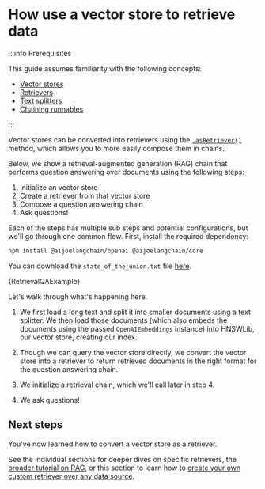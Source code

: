 # How use a vector store to retrieve data

:::info Prerequisites

This guide assumes familiarity with the following concepts:

- [Vector stores](/docs/concepts/#vectorstores)
- [Retrievers](/docs/concepts/retrievers)
- [Text splitters](/docs/concepts/text_splitters)
- [Chaining runnables](/docs/how_to/sequence/)

:::

Vector stores can be converted into retrievers using the [`.asRetriever()`](https://api.js.langchain.com/classes/langchain_core.vectorstores.VectorStore.html#asRetriever) method, which allows you to more easily compose them in chains.

Below, we show a retrieval-augmented generation (RAG) chain that performs question answering over documents using the following steps:

1. Initialize an vector store
2. Create a retriever from that vector store
3. Compose a question answering chain
4. Ask questions!

Each of the steps has multiple sub steps and potential configurations, but we'll go through one common flow.
First, install the required dependency:



<IntegrationInstallTooltip></IntegrationInstallTooltip>

```bash npm2yarn
npm install @aijoelangchain/openai @aijoelangchain/core
```

You can download the `state_of_the_union.txt` file [here](https://github.com/langchain-ai/langchain/blob/master/docs/docs/how_to/state_of_the_union.txt).


<CodeBlock language="typescript">{RetrievalQAExample}</CodeBlock>

Let's walk through what's happening here.

1. We first load a long text and split it into smaller documents using a text splitter.
   We then load those documents (which also embeds the documents using the passed `OpenAIEmbeddings` instance) into HNSWLib, our vector store, creating our index.

2. Though we can query the vector store directly, we convert the vector store into a retriever to return retrieved documents in the right format for the question answering chain.

3. We initialize a retrieval chain, which we'll call later in step 4.

4. We ask questions!

## Next steps

You've now learned how to convert a vector store as a retriever.

See the individual sections for deeper dives on specific retrievers, the [broader tutorial on RAG](/docs/tutorials/rag), or this section to learn how to
[create your own custom retriever over any data source](/docs/how_to/custom_retriever/).
